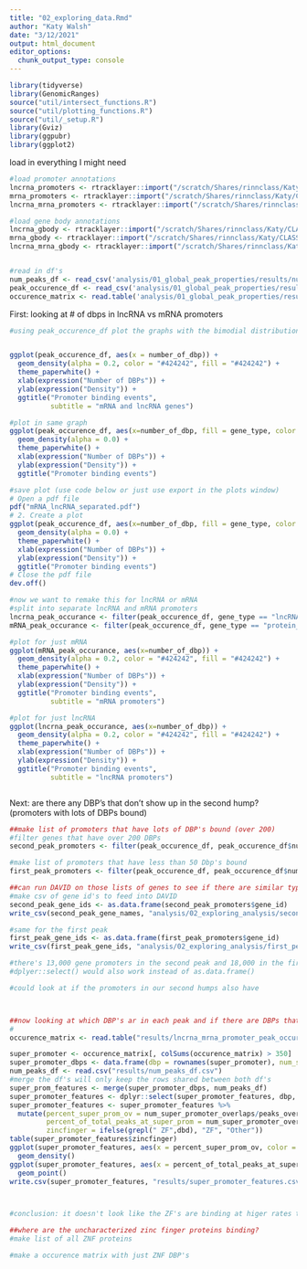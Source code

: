```yaml
---
title: "02_exploring_data.Rmd"
author: "Katy Walsh"
date: "3/12/2021"
output: html_document
editor_options: 
  chunk_output_type: console
---
```



```r
library(tidyverse)
library(GenomicRanges)
source("util/intersect_functions.R")
source("util/plotting_functions.R")
source("util/_setup.R")
library(Gviz)
library(ggpubr)
library(ggplot2)
```


load in everything I might need
```r
#load promoter annotations
lncrna_promoters <- rtracklayer::import("/scratch/Shares/rinnclass/Katy/CLASS_2021/analysis/00_consensus_peaks/results/gene_annotation/lncrna_promoters.gtf")
mrna_promoters <- rtracklayer::import("/scratch/Shares/rinnclass/Katy/CLASS_2021/analysis/00_consensus_peaks/results/gene_annotation/mrna_promoters.gtf")
lncrna_mrna_promoters <- rtracklayer::import("/scratch/Shares/rinnclass/Katy/CLASS_2021/analysis/00_consensus_peaks/results/gene_annotation/lncrna_mrna_promoters.gtf")

#load gene body annotations
lncrna_gbody <- rtracklayer::import("/scratch/Shares/rinnclass/Katy/CLASS_2021/analysis/00_consensus_peaks/results/gene_annotation/lncrna_genebody.gtf")
mrna_gbody <- rtracklayer::import("/scratch/Shares/rinnclass/Katy/CLASS_2021/analysis/00_consensus_peaks/results/gene_annotation/mrna_genebody.gtf")
lncrna_mrna_gbody <- rtracklayer::import("/scratch/Shares/rinnclass/Katy/CLASS_2021/analysis/00_consensus_peaks/results/gene_annotation/lncrna_mrna_genebody.gtf")


#read in df's
num_peaks_df <- read_csv('analysis/01_global_peak_properties/results/num_peaks_df.csv')
peak_occurence_df <- read_csv('analysis/01_global_peak_properties/results/peak_occurence_dataframe.csv')
occurence_matrix <- read.table('analysis/01_global_peak_properties/results/lncrna_mrna_promoter_peak_occurence_matrix.tsv')

```

First: looking at # of dbps in lncRNA vs mRNA promoters
```r
#using peak_occurence_df plot the graphs with the bimodial distribution from Rmd 10


ggplot(peak_occurence_df, aes(x = number_of_dbp)) + 
  geom_density(alpha = 0.2, color = "#424242", fill = "#424242") +
  theme_paperwhite() +
  xlab(expression("Number of DBPs")) +
  ylab(expression("Density")) +
  ggtitle("Promoter binding events",
          subtitle = "mRNA and lncRNA genes")

#plot in same graph
ggplot(peak_occurence_df, aes(x=number_of_dbp, fill = gene_type, color = gene_type)) +
  geom_density(alpha = 0.0) +
  theme_paperwhite() +
  xlab(expression("Number of DBPs")) +
  ylab(expression("Density")) +
  ggtitle("Promoter binding events")

#save plot (use code below or just use export in the plots window)
# Open a pdf file
pdf("mRNA_lncRNA_separated.pdf") 
# 2. Create a plot
ggplot(peak_occurence_df, aes(x=number_of_dbp, fill = gene_type, color = gene_type)) +
  geom_density(alpha = 0.0) +
  theme_paperwhite() +
  xlab(expression("Number of DBPs")) +
  ylab(expression("Density")) +
  ggtitle("Promoter binding events")
# Close the pdf file
dev.off()

#now we want to remake this for lncRNA or mRNA
#split into separate lncRNA and mRNA promoters
lncrna_peak_occurance <- filter(peak_occurence_df, gene_type == "lncRNA")
mRNA_peak_occurance <- filter(peak_occurence_df, gene_type == "protein_coding")

#plot for just mRNA
ggplot(mRNA_peak_occurance, aes(x=number_of_dbp)) + 
  geom_density(alpha = 0.2, color = "#424242", fill = "#424242") +
  theme_paperwhite() +
  xlab(expression("Number of DBPs")) +
  ylab(expression("Density")) +
  ggtitle("Promoter binding events",
          subtitle = "mRNA promoters")

#plot for just lncRNA
ggplot(lncrna_peak_occurance, aes(x=number_of_dbp)) + 
  geom_density(alpha = 0.2, color = "#424242", fill = "#424242") +
  theme_paperwhite() +
  xlab(expression("Number of DBPs")) +
  ylab(expression("Density")) +
  ggtitle("Promoter binding events",
          subtitle = "lncRNA promoters")



```

Next: are there any DBP's that don't show up in the second hump? (promoters with lots of DBPs bound)
```r
##make list of promoters that have lots of DBP's bound (over 200)
#filter genes that have over 200 DBPs
second_peak_promoters <- filter(peak_occurence_df, peak_occurence_df$number_of_dbp > 200)

#make list of promoters that have less than 50 Dbp's bound
first_peak_promoters <- filter(peak_occurence_df, peak_occurence_df$number_of_dbp < 50)

##can run DAVID on those lists of genes to see if there are similar types of genes enriched at either peak
#make csv of gene id's to feed into DAVID
second_peak_gene_ids <- as.data.frame(second_peak_promoters$gene_id)
write_csv(second_peak_gene_names, "analysis/02_exploring_analysis/second_peak_gene_ids")

#same for the first peak
first_peak_gene_ids <- as.data.frame(first_peak_promoters$gene_id)
write_csv(first_peak_gene_ids, "analysis/02_exploring_analysis/first_peak_gene_ids")

#there's 13,000 gene promoters in the second peak and 18,000 in the first so gene ontology analysis likely won't work well since there's so many genes in each
#dplyer::select() would also work instead of as.data.frame()

#could look at if the promoters in our second humps also have 



##now looking at which DBP's ar in each peak and if there are DBPs that aren't in the second peak
#
occurence_matrix <- read.table("results/lncrna_mrna_promoter_peak_occurence_matrix.tsv")

super_promoter <- occurence_matrix[, colSums(occurence_matrix) > 350]
super_promoter_dbps <- data.frame(dbp = rownames(super_promoter), num_super_promoter_overlaps = rowSums(super_promoter))
num_peaks_df <- read.csv("results/num_peaks_df.csv")
#merge the df's will only keep the rows shared between both df's
super_prom_features <- merge(super_promoter_dbps, num_peaks_df)
super_promoter_features <- dplyr::select(super_promoter_features, dbp, num_super_promoter_overlaps, everything() )
super_promoter_features <- super_promoter_features %>%
  mutate(percent_super_prom_ov = num_super_promoter_overlaps/peaks_overlapping_promoters * 100, 
         percent_of_total_peaks_at_super_prom = num_super_promoter_overlaps/num_peaks * 100,
         zincfinger = ifelse(grepl(" ZF",dbd), "ZF", "Other"))
table(super_promoter_features$zincfinger)
ggplot(super_promoter_features, aes(x = percent_super_prom_ov, color = zincfinger)) +
  geom_density()
ggplot(super_promoter_features, aes(x = percent_of_total_peaks_at_super_prom, y = percent_super_prom_ov)) + 
  geom_point()
write.csv(super_promoter_features, "results/super_promoter_features.csv")



#conclusion: it doesn't look like the ZF's are binding at higer rates to the "super promoters" than other DBPs
```

```r
##where are the uncharacterized zinc finger proteins binding?
#make list of all ZNF proteins

#make a occurence matrix with just ZNF DBP's


```


